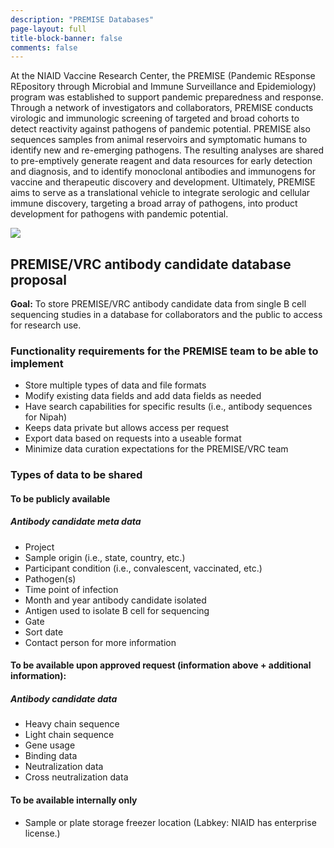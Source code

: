 ```yaml
---
description: "PREMISE Databases"
page-layout: full
title-block-banner: false
comments: false
---
```



At the NIAID Vaccine Research Center, the PREMISE (Pandemic REsponse REpository through Microbial and Immune Surveillance and Epidemiology) program was established to support pandemic preparedness and response. Through a network of investigators and collaborators, PREMISE conducts virologic and immunologic screening of targeted and broad cohorts to detect reactivity against pathogens of pandemic potential. PREMISE also sequences samples from animal reservoirs and symptomatic humans to identify new and re-emerging pathogens. The resulting analyses are shared to pre-emptively generate reagent and data resources for early detection and diagnosis, and to identify monoclonal antibodies and immunogens for vaccine and therapeutic discovery and development. Ultimately, PREMISE aims to serve as a translational vehicle to integrate serologic and cellular immune discovery, targeting a broad array of pathogens, into product development for pathogens with pandemic potential.

![](images/premise.png)

## PREMISE/VRC antibody candidate database proposal
**Goal:** To store PREMISE/VRC antibody candidate data from single B cell sequencing studies in a database for collaborators and the public to access for research use.  

### Functionality requirements for the PREMISE team to be able to implement
- Store multiple types of data and file formats
- Modify existing data fields and add data fields as needed
- Have search capabilities for specific results (i.e., antibody sequences for Nipah)
- Keeps data private but allows access per request
- Export data based on requests into a useable format
- Minimize data curation expectations for the PREMISE/VRC team 

### Types of data to be shared
#### To be publicly available

##### Antibody candidate meta data 
- Project
- Sample origin (i.e., state, country, etc.)
- Participant condition (i.e., convalescent, vaccinated, etc.)
- Pathogen(s)
- Time point of infection
- Month and year antibody candidate isolated
- Antigen used to isolate B cell for sequencing
- Gate
- Sort date
- Contact person for more information

#### To be available upon approved request (information above + additional information):

##### Antibody candidate data 
- Heavy chain sequence
- Light chain sequence
- Gene usage
- Binding data
- Neutralization data
- Cross neutralization data

#### To be available internally only
- Sample or plate storage freezer location (Labkey: NIAID has enterprise license.)
